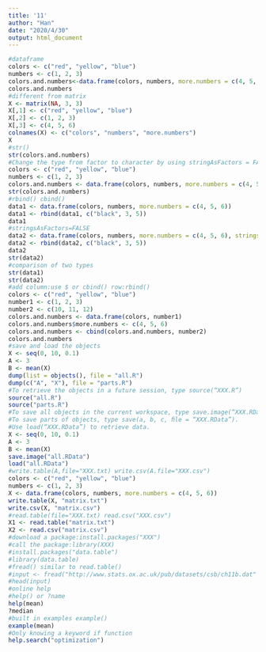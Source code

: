 ---
title: '11'
author: "Han"
date: "2020/4/30"
output: html_document
---

```{r}
#dataframe
colors <- c("red", "yellow", "blue")
numbers <- c(1, 2, 3)
colors.and.numbers<-data.frame(colors, numbers, more.numbers = c(4, 5, 6))
colors.and.numbers
#different from matrix
X <- matrix(NA, 3, 3) 
X[,1] <- c("red", "yellow", "blue") 
X[,2] <- c(1, 2, 3) 
X[,3] <- c(4, 5, 6) 
colnames(X) <- c("colors", "numbers", "more.numbers") 
X 
#str()
str(colors.and.numbers)
#Change the type from factor to character by using stringAsFactors = FALSE.
colors <- c("red", "yellow", "blue") 
numbers <- c(1, 2, 3) 
colors.and.numbers <- data.frame(colors, numbers, more.numbers = c(4, 5, 6), stringsAsFactors = FALSE) 
str(colors.and.numbers)
#rbind() cbind()
data1 <- data.frame(colors, numbers, more.numbers = c(4, 5, 6)) 
data1 <- rbind(data1, c("black", 3, 5))
data1
#stringsAsFactors=FALSE
data2 <- data.frame(colors, numbers, more.numbers = c(4, 5, 6), stringsAsFactors = FALSE) 
data2 <- rbind(data2, c("black", 3, 5)) 
data2
str(data2)
#comparison of two types
str(data1)
str(data2)
#add column:use $ or cbind() row:rbind()
colors <- c("red", "yellow", "blue") 
number1 <- c(1, 2, 3) 
number2 <- c(10, 11, 12) 
colors.and.numbers <- data.frame(colors, number1)
colors.and.numbers$more.numbers <- c(4, 5, 6) 
colors.and.numbers <- cbind(colors.and.numbers, number2) 
colors.and.numbers
#save and load the objects
X <- seq(0, 10, 0.1) 
A <- 3 
B <- mean(X) 
dump(list = objects(), file = "all.R") 
dump(c("A", "X"), file = "parts.R") 
#To retrieve the objects in a future session, type source(“XXX.R”) 
source("all.R") 
source("parts.R")
#To save all objects in the current workspace, type save.image(“XXX.RData”). 
#To save parts of objects, type save(a, b, c, ﬁle = “XXX.RData”). 
#Use load(“XXX.RData”) to retrieve data. 
X <- seq(0, 10, 0.1)
A <- 3 
B <- mean(X) 
save.image("all.RData") 
load("all.RData")
#write.table(A,file="XXX.txt) write.csv(A.file="XXX.csv")
colors <- c("red", "yellow", "blue") 
numbers <- c(1, 2, 3) 
X <- data.frame(colors, numbers, more.numbers = c(4, 5, 6))
write.table(X, "matrix.txt") 
write.csv(X, "matrix.csv")
#read.table(file="XXX.txt) read.csv("XXX.csv")
X1 <- read.table("matrix.txt") 
X2 <- read.csv("matrix.csv")
#download a package:install.packages("XXX")
#call the package:library(XXX)
#install.packages("data.table")
#library(data.table) 
#fread() similar to read.table()
#input <- fread("http://www.stats.ox.ac.uk/pub/datasets/csb/ch11b.dat" )
#head(input)
#online help
#help() or ?name
help(mean)
?median
#built in examples example()
example(mean)
#Only knowing a keyword if function
help.search("optimization")

```


